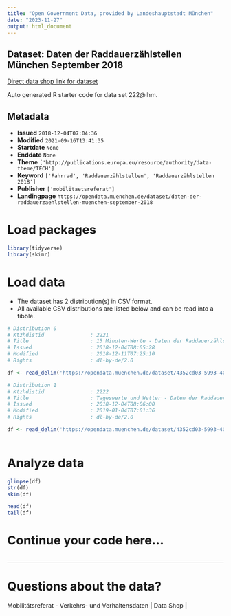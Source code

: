 ```yaml
---
title: "Open Government Data, provided by Landeshauptstadt München"
date: "2023-11-27"
output: html_document
---
```


## Dataset: Daten der Raddauerzählstellen München September 2018

[Direct data shop link for dataset](https://opendata.muenchen.de/dataset/daten-der-raddauerzaehlstellen-muenchen-september-2018)

Auto generated R starter code for data set 222@lhm.

## Metadata

- **Issued** `2018-12-04T07:04:36`
- **Modified** `2021-09-16T13:41:35`
- **Startdate** `None`
- **Enddate** `None`
- **Theme** `['http://publications.europa.eu/resource/authority/data-theme/TECH']`
- **Keyword** `['Fahrrad', 'Raddauerzählstellen', 'Raddauerzählstellen 2018']`
- **Publisher** `['mobilitaetsreferat']`
- **Landingpage** `https://opendata.muenchen.de/dataset/daten-der-raddauerzaehlstellen-muenchen-september-2018`


# Load packages

```r

library(tidyverse)
library(skimr)

```

# Load data

-   The dataset has 2 distribution(s) in CSV format.
-   All available CSV distributions are listed below and can be read into a tibble.

```r

# Distribution 0
# Ktzhdistid               : 2221
# Title                    : 15 Minuten-Werte - Daten der Raddauerzählstellen München September 2018
# Issued                   : 2018-12-04T08:05:28
# Modified                 : 2018-12-11T07:25:10
# Rights                   : dl-by-de/2.0

df <- read_delim('https://opendata.muenchen.de/dataset/4352cd03-5993-40d4-9e99-e065d364f12f/resource/2d334e8c-82b6-493f-bf57-0bbc744aa545/download/rad20180915min.csv')

# Distribution 1
# Ktzhdistid               : 2222
# Title                    : Tageswerte und Wetter - Daten der Raddauerzählstellen München September 2018
# Issued                   : 2018-12-04T08:06:00
# Modified                 : 2019-01-04T07:01:36
# Rights                   : dl-by-de/2.0

df <- read_delim('https://opendata.muenchen.de/dataset/4352cd03-5993-40d4-9e99-e065d364f12f/resource/fc504fb5-9bfd-4153-9ec9-41421f5e1d7c/download/rad201809tage.csv')



```

# Analyze data

```r

glimpse(df)
str(df)
skim(df)

head(df)
tail(df)

```

# Continue your code here...

```r

```

------------------------------------------------------------------------

# Questions about the data?

Mobilitätsreferat - Verkehrs- und Verhaltensdaten | Data Shop | 
